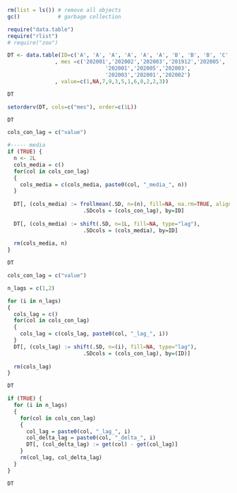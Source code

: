 ```r
rm(list = ls()) # remove all objects
gc()            # garbage collection

require("data.table")
require("rlist")
# require("zoo")
```



```r
DT <- data.table(ID=c('A', 'A', 'A', 'A', 'A', 'A', 'B', 'B', 'B', 'C', 'C', 'C')
               , mes =c('202001','202002','202003','201912','202005', '202006',
                               '202001','202005','202003',
                               '202003','202001','202002')
               , value=c(1,NA,7,9,3,5,1,6,8,2,2,3))
```

```r
DT
```

```r
setorderv(DT, cols=c("mes"), order=c(1L))
```

```r
DT
```

```r
cols_con_lag = c("value")

#----- media
if (TRUE) {
  n <- 2L 
  cols_media = c()
  for(col in cols_con_lag)
  {
    cols_media = c(cols_media, paste0(col, "_media_", n))
  }
  
  DT[, (cols_media) := frollmean(.SD, n=(n), fill=NA, na.rm=TRUE, align="right", algo="fast"), 
                        .SDcols = (cols_con_lag), by=ID]
  
  DT[, (cols_media) := shift(.SD, n=1L, fill=NA, type="lag"),
                        .SDcols = (cols_media), by=ID]
  
  rm(cols_media, n)
}

```


```r
DT
```



```r
cols_con_lag = c("value")

n_lags = c(1,2)

for (i in n_lags)
{
  cols_lag = c()
  for(col in cols_con_lag)
  {
    cols_lag = c(cols_lag, paste0(col, "_lag_", i))
  }
  DT[, (cols_lag) := shift(.SD, n=(i), fill=NA, type="lag"), 
                        .SDcols = (cols_con_lag), by=(ID)]
  
  rm(cols_lag)
}
```

```r
DT
```

```r
if (TRUE) {
  for (i in n_lags)
  {
    for(col in cols_con_lag)
    {
      col_lag = paste0(col, "_lag_", i)
      col_delta_lag = paste0(col, "_delta_", i)
      DT[, (col_delta_lag) := get(col) - get(col_lag)]
    }
    rm(col_lag, col_delta_lag)
  }
}
```

```r
DT
```

